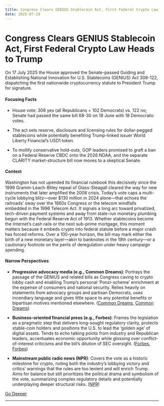 ```yaml
---
title: Congress Clears GENIUS Stablecoin Act, First Federal Crypto Law Heads to Trump
date: 2025-07-19
---
```


# Congress Clears GENIUS Stablecoin Act, First Federal Crypto Law Heads to Trump

On 17 July 2025 the House approved the Senate-passed Guiding and Establishing National Innovation for U.S. Stablecoins (GENIUS) Act 308-122, dispatching the first nationwide cryptocurrency statute to President Trump for signature.

#### Focusing Facts

- House vote: 308 yes (all Republicans + 102 Democrats) vs. 122 no; Senate had passed the same bill 68-30 on 18 June with 18 Democratic votes.

- The act sets reserve, disclosure and licensing rules for dollar-pegged stablecoins while potentially benefiting Trump-linked issuer World Liberty Financial’s USD1 token.

- To mollify conservative hold-outs, GOP leaders promised to graft a ban on a Federal Reserve CBDC onto the 2026 NDAA, and the separate CLARITY market-structure bill now moves to a skeptical Senate.

#### Context

Washington has not upended its financial rulebook this decisively since the 1999 Gramm-Leach-Bliley repeal of Glass-Steagall cleared the way for new instruments that later amplified the 2008 crisis.  Today’s vote caps a multi-cycle lobbying blitz—over $130 million in 2024 alone—that echoes the railroads’ sway over the 1860s Congress or the telecom windfalls embedded in the 1996 Telecom Act.  It signals a long arc toward privatized, tech-driven payment systems and away from state-run monetary plumbing begun with the Federal Reserve Act of 1913.  Whether stablecoins become the Internet’s cash rails or the next sub-prime mortgage, this moment matters because it embeds crypto into federal statute before a major crash has forced reforms.  Over a 100-year horizon, the bill may mark either the birth of a new monetary layer—akin to banknotes in the 19th century—or a cautionary footnote on the perils of deregulation under heavy campaign spending.

#### Narrow Perspectives

- **Progressive advocacy media (e.g., Common Dreams)**: Portrays the passage of the GENIUS and related bills as Congress caving to crypto lobby cash and enabling Trump’s personal ‘Ponzi-scheme’ enrichment at the expense of consumers and national security. Relies heavily on statements from advocacy groups and partisan Democrats, uses incendiary language and gives little space to any potential benefits or bipartisan motives mentioned elsewhere. ([Common Dreams](https://www.commondreams.org/news/genius-act-vote), [Common Dreams](https://www.commondreams.org/news/trump-crypto-bill))

- **Business-oriented financial press (e.g., Forbes)**: Frames the legislation as a pragmatic step that delivers long-sought regulatory clarity, protects stable-coin holders and positions the U.S. to lead the ‘golden age’ of digital assets. Tends to echo talking points from industry and Republican leaders, accentuates economic opportunity while glossing over conflict-of-interest criticisms and the bill’s dilution of SEC oversight. ([Forbes](https://www.forbes.com/sites/saradorn/2025/07/17/house-passes-stablecoin-genius-act-heres-what-to-know/), [Forbes](https://www.forbes.com/sites/saradorn/2025/07/17/house-poised-for-final-crypto-votes-thursday-heres-what-to-know/))

- **Mainstream public radio news (NPR)**: Covers the vote as a historic milestone for crypto, noting both the industry’s lobbying victory and critics’ warnings that the rules are too lenient and will enrich Trump. Aims for balance but still prioritizes the political drama and symbolism of the vote, summarizing complex regulatory details and potentially underplaying deeper structural risks. ([NPR](https://www.npr.org/2025/07/17/nx-s1-5451413/crypto-week-stablecoin-genius-act-trump))


[Go Deeper](https://www.perplexity.ai/search?q=Congress+Clears+GENIUS+Stablecoin+Act%2C+First+Federal+Crypto+Law+Heads+to+Trump)

---

<a id='house-china-committee-chair-presses-commerce-to-re-freeze-nvidia-h20-exports-to-china'></a>

